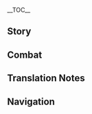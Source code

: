 {{CharacterTabs}}
{{LanguageTabs}}
__TOC__
==Story==
{{VO/Story
|character           = Shenhe
|language            = ja
|name                = 申鶴

<!-- Hello -->
|vo_01_01_title      = 初めまして…
|vo_01_01_subtitle   = Hello
|vo_01_01_file       = VO_{language}{character} Hello.ogg
|vo_01_01_tx         = 我の名は申鶴、孤独で仇なす者、周りの者に災いをもたらす恐れがある。この赤紐で魂に枷を加え、殺意を抑制するよう仙人たちに釘を刺された。我との同行を恐れないのであれば…良かろう。ならば我の手を握るがいい。
|vo_01_01_rm         = Ware no na wa Shinkaku, kodoku de adanasu mono, mawari no mono ni wazawai wo motarasu asore ga aru. Kono akahimo de tamashii ni kase wo kuwae, satsui wo yokusei suru you sennin-tachi ni kugi wo sasareta. Ware to no doukou wo osorenai no de areba... Yokarou. Naraba ware no te ni nigiru ga ii.

<!-- Chats -->
|vo_02_01_title      = 世間話・帰着
|vo_02_01_subtitle   = Chat: Home
|vo_02_01_file       = VO_{language}{character} Chat - Home.ogg
|vo_02_01_tx         = 俗世に帰着するなど、高望みなこと。我は自然と共に在る方が落ち着く。
|vo_02_01_rm         = Zokusei ni kichaku suru nado, takanozomi-na koto. Ware wa shizen to tomo ni aru hou ga ochitsuku.
|vo_02_02_title      = 世間話・要訣
|vo_02_02_subtitle   = Chat: Motto
|vo_02_02_file       = VO_{language}{character} Chat - Motto.ogg
|vo_02_02_tx         = 正道に戻り、己が身を守るのだ…
|vo_02_02_rm         = Seidou ni modori, onoga mi wo mamoru no da...
|vo_02_03_title      = 世間話・刀槍
|vo_02_03_subtitle   = Chat: A Blind Polearm
|vo_02_03_file       = VO_{language}{character} Chat - A Blind Polearm.ogg
|vo_02_03_tx         = 刀や槍は相手を選ばず、赤紐の力にも限度がある。だから我は人混みの多いところを好まない。
|vo_02_03_rm         = Katana ya yari wa aite wo erabazu, akahimo no chikara ni mo gendo ga aru. Dakara ware wa hitogomi no ooi tokoro wo konomanai.

<!-- Weather -->
|vo_03_01_title      = 雨の日…
|vo_03_01_subtitle   = When It Rains
|vo_03_01_file       = VO_{language}{character} When It Rains.ogg
|vo_03_01_tx         = こういう時、世の者は…傘をさすのか？
|vo_03_01_rm         = Kou iu toki, yo no mono wa... Kasa wo sasu no ka?
|vo_03_02_title      = 雨上がり…
|vo_03_02_subtitle   = After the Rain
|vo_03_02_file       = VO_{language}{character} After the Rain.ogg
|vo_03_02_tx         = 天気が良くなると、気分も晴れる。邪魔者が来ないのを願おう…たとえ来たとしても、消えてもらうのみだが。
|vo_03_02_rm         = Tenki ga yoku naru to, kibun mo hareru. Jamamono ga konai no wo negaou... Tatoe kita to shite mo, kiete morau no mi da ga.
|vo_03_03_title      = 雷の日…
|vo_03_03_subtitle   = When Thunder Strikes
|vo_03_03_file       = VO_{language}{character} When Thunder Strikes.ogg
|vo_03_03_tx         = 凍らせた魔物に雷が落ちれば、瞬時に仕留められる。服を汚さずにな。
|vo_03_03_rm         = Kooraseta mamono ni ikazuchi ga ochireba, shunji ni shitomerareru. Fuku wo yogosazu ni na.
|vo_03_04_title      = 暴風の日…
|vo_03_04_subtitle   = When the Wind Is Blowing
|vo_03_04_file       = VO_{language}{character} When the Wind Is Blowing.ogg
|vo_03_04_tx         = ああ…師匠は慶雲頂の淒風を好んでいた。
|vo_03_04_rm         = Aa... Shishou wa keiunchou no seifuu wo kononde ita.

<!-- Greetings -->
|vo_04_01_title      = おはよう…
|vo_04_01_subtitle   = Good Morning
|vo_04_01_file       = VO_{language}{character} Good Morning.ogg
|vo_04_01_tx         = ごきげんよう。朝露は実に甘い、主にも分けてやろうか？
|vo_04_01_rm         = Gokigen'you. Asatsuyu wa jitsu ni amai, nushi ni mo wakete yarou ka?
|vo_04_02_title      = こんにちは…
|vo_04_02_subtitle   = Good Afternoon
|vo_04_02_file       = VO_{language}{character} Good Afternoon.ogg
|vo_04_02_tx         = 午後の眠気を振り払いたいのであれば、坐禅を試してみるといい。効果があるはずだ。
|vo_04_02_rm         = Gogo no nemuke wo furiharaitai no de areba, zazen wo tameshite miru to ii. Kouka ga aru hazu da.
|vo_04_03_title      = こんばんは…
|vo_04_03_subtitle   = Good Evening
|vo_04_03_file       = VO_{language}{character} Good Evening.ogg
|vo_04_03_tx         = 俗世の灯火と山林の月光、主はどちらが好みだ？
|vo_04_03_rm         = Zokusei no touka to sanrin no gekkou, nushi wa dochira ga konomi da?
|vo_04_04_title      = おやすみ…
|vo_04_04_friendship = 4
|vo_04_04_subtitle   = Good Night
|vo_04_04_file       = VO_{language}{character} Good Night.ogg
|vo_04_04_tx         = 安心して休息を取るがよい。我は眠りが浅いゆえ、その間、周りを見張っておこう。
|vo_04_04_rm         = Anshin shite kyuusoku wo toreru ga yoi. Ware wa nemuri ga asai yue, sono ma, mawari wo mihatte okou.

<!-- About -->
|vo_05_01_title      = 申鶴自身について・本能
|vo_05_01_subtitle   = About {character}: Instinct
|vo_05_01_file       = VO_{language}{character} About {character} - Instinct.ogg
|vo_05_01_tx         = 己を磨き、方術の修行をする。これらはすべて本能によるもので、我自身のためである。俗世を救済する心など我にはない。悪を裁くのはついでのこと、礼は不要だ。
|vo_05_01_rm         = Onore wo migaki, houjutsu no shugyou wo suru. Korera wa subete honnou ni yoru mono de, ware jishin no tame de aru. Zokusei wo kyuusai suru kokoro nado ware ni wa nai. Aku wo sabaku no wa tsuide no koto, rei wa fuyou da.
|vo_05_02_title      = 申鶴自身について・異類
|vo_05_02_friendship = 4
|vo_05_02_subtitle   = About {character}: Different
|vo_05_02_file       = VO_{language}{character} About {character} - Different.ogg
|vo_05_02_tx         = 我の恩恵を受けた人間は我を仙人と呼び、裁きを受けた者は魔の女と呼ぶ。ふん…仙であろうが魔であろうが、所詮、凡人にとって我は異類ということだ…
|vo_05_02_rm         = Ware no onkei wo uketa ningen wa ware wo sennin to yobi, sabaki uketa mono wa ma no onna to yobu. Fun... Sen de arou ga ma de arou ga, shosen, bonjin ni totte ware wa irui to iu koto da...

<!-- About Us -->
|vo_06_01_title      = 人との接し方について…
|vo_06_01_subtitle   = About Us: Manners
|vo_06_01_file       = VO_{language}{character} About Us - Manners.ogg
|vo_06_01_tx         = 我は滅多に下山しない。それゆえ、人との接し方が分からないのだ。揉め事が起きた時は、我自身のやり方で対処する。だが、もし主が齟齬を感じた場合、必ず教えてくれ。理解できずとも、主の言葉を信じ、それに従おう。
|vo_06_01_rm         = Ware wa metta ni gezan shinai. Sore yue, hito to no sesshikata ga wakaranai no da. Momegoto ga okita toki wa, ware jishin no yarikata de taisho suru. Da ga, moshi nushi ga sogo wo kanjita baai, kanarazu oshiete kure. Rikai de kizu to mo, nushi no kotoba wo shinji, sore ni shitagao.
|vo_06_02_title      = 赤紐について…
|vo_06_02_friendship = 6
|vo_06_02_quest      = The Crane Returns on the Wind
|vo_06_02_subtitle   = About Us: Red Ropes
|vo_06_02_file       = VO_{language}{character} About Us - Red Ropes.ogg
|vo_06_02_tx         = 師匠は我の心を抑えるため、この赤紐を与えてくれた。だが、ここ数日、主と共にあったおかげで真の要となる部分を悟り、力を自在に制御できるようになった…主こそが、我を抑える赤紐。この心境を理解してくれるのならば、我の傍にいてほしい。
|vo_06_02_rm         = Shishou wa ware no kokoro wo osaeru tame, kono akahimo wo ataete kureta. Da ga, koko suujitsu, nushi to tomo ni atta okage de shin no kaname to naru bubun wo satori, chikara wo jizai ni seigyo dekiru you ni natta... Nushi koso ga, ware wo osaeru akahimo. Kono shinkyou wo rikai shite kureru no naraba, ware no soba ni ite hoshii.

<!-- Miscellany I -->
|vo_07_01_title      = 「神の目」について…
|vo_07_01_friendship = 4
|vo_07_01_subtitle   = About the [[Vision]]
|vo_07_01_file       = VO_{language}{character} About the Vision.ogg
|vo_07_01_tx         = この輝く石が「神の目」なのか？ふん…得失はすべて縁によるもの。今後もし縁が切れたなら、こやつの光も消え去るだろう。
|vo_07_01_rm         = Kono kagayaku ishi ga "Kami no Me" na no ka? Fun... Tokushitsu wa subete en ni yoru mono. Kong moshi en ga kirareta nara, koyatsu no hikari mo kiesaru darou.
|vo_07_02_title      = シェアしたいこと…
|vo_07_02_subtitle   = Something to Share
|vo_07_02_file       = VO_{language}{character} Something to Share.ogg
|vo_07_02_tx         = 邪祟は祓いやすいが、心魔はそう容易くはない。執念を捨てきれないのであれば、仙法や術式をもってしても取り返しが付かなくなるだろう。
|vo_07_02_rm         = Jasui wa harai yasui ga, shinma wa sou tayasuku wa nai. Shuunen wo sutekirenai no de areba, senpou ya jutsushiki wo motte shite mo torikaeshi ga tsukanaku naru darou.
|vo_07_03_title      = 興味のあること…
|vo_07_03_subtitle   = Interesting Things
|vo_07_03_file       = VO_{language}{character} Interesting Things.ogg
|vo_07_03_tx         = 「初雪には浪漫がある」と言われるが、それは何故だ？あの山頂では毎日のように雪が降っている。初雪とはいつを指すのだろうか？教えて欲しい、我には理解できぬ。
|vo_07_03_rm         = "Hatsuyuki ni wa rouman ga aru" to iwareru ga, sore wa naze da? Ano sanchou de wa mainichi no you ni yuki ga futte iru. Hatsuyuki to wa itsu wo sasu no darou ka? Oshiete hoshii, ware ni wa rikai dekinu.

<!-- About Others -->
|vo_08_01_title      = 凝光について…
|vo_08_01_friendship = 4
|vo_08_01_subtitle   = About [[Ningguang]]
|vo_08_01_file       = VO_{language}{character} About Ningguang.ogg
|vo_08_01_tx         = 人々の言う富とやらは、我にとっては不要な物だ。しかし凝光殿にかかれば、刀や槍では手に負えぬ難題をも解決する。彼女は世の規則を知り、人の心を見抜いているのだ…仙人でも成すことができないと、そう師匠が言っていた。そんな彼女を、我は尊敬している。
|vo_08_01_rm         = Hitobito no iu tomi to yara wa, ware ni totte wa fyou-na mono da. Shikashi Gyoukou-dono ni kakareba, katana ya yari de wa te ni oenu nandai wo mo kaiketsu suru. Kanojo wa yo no kisoku wo shiri, hito no kokoro wo minuite iru no da... Sennin de mo nasu koto ga dekinai to, sou shishou ga itte ita. Sonna kanojo wo, ware wa sonkei shite iru.
|vo_08_02_title      = 北斗について…
|vo_08_02_friendship = 4
|vo_08_02_subtitle   = About [[Beidou]]
|vo_08_02_file       = VO_{language}{character} About Beidou.ogg
|vo_08_02_tx         = 北斗は礼儀作法を重んじない。会話の意味も深く推測する必要がないため、とても気楽に接することができる。ただ…彼女の周りには常に人がいる。船には大勢の乗組員がいるらしい…人混みを相手にする時は、主が傍にいてくれねば困る。
|vo_08_02_rm         = Hokuto wa reigi sahou wo omonjinai. Kaiwa no imi mo fukaku suisoku suru hitsuyou ga nai tame, totemo kiraku ni sessuru koto ga dekiru. Tada... Kanojo no mawari ni wa tsune ni hito ga iru. Fune ni wa oozei no norikumiin ga iru rashii... Hitogomi wo aite ni suru toki wa, nushi ga soba ni ite kureneba komaru.
|vo_08_03_title      = 雲菫について…
|vo_08_03_friendship = 4
|vo_08_03_subtitle   = About [[Yun Jin]]
|vo_08_03_file       = VO_{language}{character} About Yun Jin.ogg
|vo_08_03_tx         = 雲菫が演じていたのは…「璃月劇」というものか？我は好きだぞ。実際に会わなくとも、その者の事跡を知ることができる。もし主の物語を取り入れたら、さぞかし面白い劇になるだろう。
|vo_08_03_rm         = Unkin ga enjite ita no wa... "Riiywe-geki" to iu mono ka? Ware wa suki da zo. Jissai ni awanaku to mo, sono mono no jiseki wo shiru koto ga dekiru. Moshi nushi no monogatari wo toriiretara, sazokashi omoshiroi geki ni naru darou.
|vo_08_04_title      = 甘雨について…
|vo_08_04_friendship = 4
|vo_08_04_subtitle   = About [[Ganyu]]
|vo_08_04_file       = VO_{language}{character} About Ganyu.ogg
|vo_08_04_tx         = 彼女については師匠から色々と聞いている…実際の彼女は、我が抱いていた印象とだいぶ異なるようだ。安心するがよい、このことは誰にも言わない。そういえば、近頃の璃月港はかなり賑わっているな…そのような俗世に溶けこむには、それなりの代償が必要であろう。
|vo_08_04_rm         = Kanojo ni tsuite wa shishou kara iroiro to kiite iru... Jissai no kanojo wa, ware ga idaite ita inshou to daibu kotonaru you da. Anshin suru ga yoi, kono koto wa dare ni mo iwanai. Sou ieba, chikagoro no Riiywe-kou wa kanari ka nigiwatte iru na... Sono you-na zokusei ni tokekomu ni wa, sore nari no daishou ga hitsuyou de arou.
|vo_08_05_title      = 重雲について…
|vo_08_05_friendship = 4
|vo_08_05_subtitle   = About [[Chongyun]]
|vo_08_05_file       = VO_{language}{character} About Chongyun.ogg
|vo_08_05_tx         = 我にも「親族」がいたとは…彼がもし修行に関して迷うことがあれば、我は喜んで手を貸そう。ただ、山に来てもらう必要があるがな。…彼の家の者は熱烈過ぎるゆえ、どう誘いを断ったらいいのか我には分からぬ…
|vo_08_05_rm         = Ware ni mo "shinzoku" ga ita to wa... Kare ga moshi shugyou ni kanshite mayou koto ga areba, ware wa yorokonde te wo kasou. Tada, yama ni kite morau hitsuyou ga aru ga na. ...Kare no ie no mono wa netsuretsu sugiru yue, dou sasoi wo kotowattara ii no ka ware ni wa wakaranu...
|vo_08_06_title      = 行秋について…
|vo_08_06_friendship = 4
|vo_08_06_subtitle   = About [[Xingqiu]]
|vo_08_06_file       = VO_{language}{character} About Xingqiu.ogg
|vo_08_06_tx         = 主の耳元で何かを囁く彼の姿を見た。何を言ったのかは分からぬが、もし脅迫でも受けたのなら必ずあやつを…ん？友人同士の冗談？まことか？
|vo_08_06_rm         = Nushi no mimimoto de nani ka wo sasayaku kare no sugata wo mita. Nani wo itta no ka wa wakaranu ga, moshi kyouhaku de mo uketa no nara kanarazu ayatsy wo... N? Yuujin doushi no joudan? Makoto ka?
|vo_08_07_title      = 鍾離について…
|vo_08_07_friendship = 4
|vo_08_07_subtitle   = About [[Zhongli]]
|vo_08_07_file       = VO_{language}{character} About Zhongli.ogg
|vo_08_07_tx         = あの方は自分を凡人だと主張しているが、仙人である師匠と親しげにしていた。もし仙府前の腰掛でお酒を飲んでいるあの方を見かけたら、邪魔をせずにそっとしておけと師匠に言われたことがある。だから、我はその通りにした。
|vo_08_07_rm         = Ano kata wa jibun wo bonjin da to shucchou shite iru ga, sennin de aru shishou to shitashige ni shite ita. Moshi senfumae no koshikake de osake wo nonde iru ano kata wo mikaketara, jama wo sezu ni sotto shite oke to shishou ni iwareta koto ga aru. Dakara, ware wa sono toori ni shita.
|vo_08_08_title      = 白朮について…
|vo_08_08_friendship = 4
|vo_08_08_subtitle   = About [[Baizhu]]
|vo_08_08_file       = VO_{language}{character} About Baizhu.ogg
|vo_08_08_tx         = 彼は接しやすく思いやりがあり、店に並んでいる薬草の質もいい。それに比べて、首に巻かれた蛇は口がうるさい…大丈夫、我は何もしていない。蛇相手に怒るほど、心が狭くはないからな。
|vo_08_08_rm         = Kare wa sesshiyasuku omoiyari ga ari, mise ni narande iru yakusou no shitsu mo ii. Sore ni kurabete, kubi ni makareta hebi wa kuchi ga urusai... Daijoubu, ware wa nani mo shite inai. Hebi aite ni okoru hodo, kokoro ga semaku wa nai kara na.
|vo_08_09_title      = 胡桃について…
|vo_08_09_friendship = 4
|vo_08_09_subtitle   = About [[Hu Tao]]
|vo_08_09_file       = VO_{language}{character} About Hu Tao.ogg
|vo_08_09_tx         = 彼女はよく奇妙な歌を口ずさみながら、近くの森を彷徨っている。そのうちに、彼女の歌を何度も耳にするようになった。聞き慣れた今もまだ違和感を覚えるが、別に嫌いというわけではない。
|vo_08_09_rm         = Kanojo wa yoku kimyou-na uta wo kuchi zusami nagara, chikaku no mori wo samayotte iru. Sono uchi ni, kanojo no uta wa nando mo mimi ni suru you ni natta. Kikinareta ima mo mada iwakan wo oboeru ga, betsu ni kirai to iu wake de wa nai.
|vo_08_10_title      = 魈について…
|vo_08_10_friendship = 4
|vo_08_10_quest      = A New Star Approaches
|vo_08_10_subtitle   = About [[Xiao]]
|vo_08_10_file       = VO_{language}{character} About Xiao.ogg
|vo_08_10_tx         = あまり笑顔を見せないという印象が強い。つい最近会った時も、相変わらず無口だったが…以前より、肩の力が抜けているような感じがした。もしかするとよき理解者と巡り会えたのかもしれない。
|vo_08_10_rm         = Amari egao wo misenai to iu inshou ga tsuyoi. Tsui saikin atta toki mo, aikawarazu mukuchi datta ga... Izen yori, kata no chikara ga nukete iru you-na kanji ga shita. Moshika suru to yoki rikaisha to meguriaeta no ka mo shirenai.
|vo_08_11_title      = 閑雲について…
|vo_08_11_subtitle   = About [[Xianyun]]
|vo_08_11_quest      = A Thousand Moonlit Miles
|vo_08_11_friendship = 4
|vo_08_11_file       = VO_{language}{character} About Xianyun.ogg
|vo_08_11_tx         = 以前、漱玉が師匠に連れられて、万民堂へ来たのだが…そのとき、漱玉の話し方が師匠に似てきていることに気付いたのだ。我も師匠の庇護のもと、日々を送ってきたが…もしや我の振る舞いにも、幾分か師匠の面影があるのだろうか？
|vo_08_11_rm         = 

<!-- More About -->
|vo_09_01_title      = 申鶴を知る・1
|vo_09_01_subtitle   = More About {character}: I
|vo_09_01_file       = VO_{language}{character} More About {character} - 01.ogg
|vo_09_01_tx         = 我の肩書きを気にしないで欲しい。我は仙人でもなければ、仙力も使えない。ただ、妖魔退治一族の分家に生まれ、璃月港から遠い山で育っただけだ。仙人の弟子であるが、それ以外の何者でもない。
|vo_09_01_rm         = Ware no katagaki wo ki ni shinaide hoshii. Ware wa sennin de mo nakereba, senriki mo tsutaenai. Tada, youma taiji ichizoku no bunke ni umare, Riiywe-kou kara tooi yama de sodatta dake da. Sennin no deshi de aru ga, sore igai no nani mono de mo nai.
|vo_09_02_title      = 申鶴を知る・2
|vo_09_02_friendship = 3
|vo_09_02_subtitle   = More About {character}: II
|vo_09_02_file       = VO_{language}{character} More About {character} - 02.ogg
|vo_09_02_tx         = 悪事を働く者に出会うと、進んで説教をする者がいるが、我にはそのような行為が理解できない。悪意を抱く邪魔者は早々に排除すべきであろう。なのに、何故そんな億劫なことをわざわざする？
|vo_09_02_rm         = Akuji wo hataraku mono ni deau to, susunde sekkyou wo suru mono ga iru ga, ware ni wa sono you-na koui ga rikai dekinai. Akui wo idaku jama mono wa sousou ni haijo subeki de arou. Na no ni, naze sonna okkuu-na koto wo wazawaza suru?
|vo_09_03_title      = 申鶴を知る・3
|vo_09_03_friendship = 4
|vo_09_03_subtitle   = More About {character}: III
|vo_09_03_file       = VO_{language}{character} More About {character} - 03.ogg
|vo_09_03_tx         = 我は仙人の下で学び、気を引き締めて修行を行ってきた。そして修行が進むにつれて、あの方たちは新しい術を教えなくなり、殺意を抑える方法を我に叩き込んだ。そう硬くなるな…平地に大穴を開けたり、木を根っこごと引き抜いたりなど、人里離れた森でしかやったことがない。無論、罪のない人に害を与えたこともない。そして、今の我はもう自身の力を制御できている。
|vo_09_03_rm         = Ware wa sennin no moto de manabi, ki wo hikishimete shugyou wo okonatte kita. Soshite shugyou ga susumu ni tsurete, ano kata-tachi wa atarashii jutsu wo oshienaku nari, satsui wo osaeru houhou wo ware ni tatakikonda. Sou kataku naru na... Heichi ni ooana wo hiraketari, ki wo nekko goto hikinuitari nado, hitozatohanareta mori de shika yatta koto ga nai. Muron, tsumi no nai hito ni gai wo ataeta koto mo nai. Soshite, ima no ware wa mou jishin no chikara wo seigyo dekite iru.
|vo_09_04_title      = 申鶴を知る・4
|vo_09_04_friendship = 5
|vo_09_04_quest      = The Crane Returns on the Wind
|vo_09_04_subtitle   = More About {character}: IV
|vo_09_04_file       = VO_{language}{character} More About {character} - 04.ogg
|vo_09_04_tx         = 父は我の血肉と引き換えに、母の命を取り戻そうとした。洞窟に置き去りにされた我は、父が戻ってきて助けてくれるのではないかと一時は期待していた。一日、二日、三日と経ち…その間、我は必死に戦った、魔物とな。疲れ果てて我は倒れても、父はついぞ現れなかった。理解できなかった、我は邪気があるゆえ捨てられたのか、それとも天涯孤独となる運命だったがゆえに、このような邪気を生み出したのか？
|vo_09_04_rm         = Chichi wa ware no chiniku to hikikae ni, haha no inochi wo torimodosou to shita. Doukutsu ni okizari ni sareta ware wa, chichi ga modotte kite tasukete kureru no de wa nai ka to ittoki wa kitai shite ita. Ichinichi, futsuka, mikka to tachi... Sono kan, ware wa hisshi ni tatakatta, mamono to na. Tsukarehatete ware wa taorete mo, chichi wa tsuizo arawarenakatta. Rikai dekinakatta, ware wa jaki ga aruyue suterareta no ka, sore to mo tengaikodoku to naru unmei datta ga yue ni, kono you-na jaki wo umidashita no ka?
|vo_09_05_title      = 申鶴を知る・5
|vo_09_05_friendship = 6
|vo_09_05_quest      = The Crane Returns on the Wind
|vo_09_05_subtitle   = More About {character}: V
|vo_09_05_file       = VO_{language}{character} More About {character} - 05.ogg
|vo_09_05_tx         = ある日、師匠に内緒で山を下り、村に戻ったことがある。我がいた村は荒れ果て、父は亡くなっていた。その時、親族との繋がりは完全に断たれたのだと気付いた。過ぎ去った日々は、決して語られることなどない。その日から、我は世との関わりをすべて捨てた…主に出会うまではな。
|vo_09_05_rm         = Aru hi, shisho ni naisho de yama wo ori, mura ni modotta koto ga aru. Ware ga ita mura wa arehate, chichi wa naku natte ita. Sono toki, shinzoku to no tsunabari wa kanzen ni tatareta no da to kidzuita. Sugisatta hibi wa, kesshite katarareru koto nado nai. Sono hi kara, ware wa yo to no kakawari wo subete suteta... Nushi ni deau made wa na.

<!-- Miscellany II -->
|vo_10_01_title      = 申鶴の趣味…
|vo_10_01_subtitle   = {character}'s Hobbies
|vo_10_01_file       = VO_{language}{character} Hobbies.ogg
|vo_10_01_tx         = 坐禅とは「静」になること。雑念を捨て、周りの息づかいを体で感じることにより、すぐさま我を取り戻すことができる。師匠によると、十分な修行を積めば坐禅を行う際、姿勢に気を配る必要が無くなるという。仙人は立ったままでも坐禅と同じ状態になれるようだが…我はまだまだ修行が足りぬ。
|vo_10_01_rm         = Zazen to wa "sei" ni naru koto. Zatsunen wo sute, mawari no ikidzukai wo karada de kanjiru koto ni yori, sugusama ware wo torimodosu koto ga dekiru. Shisho ni yoru to, juubun-na shugyou wo tsumeba zazen wo okonau sai, shisei ni ki wo kubaru hitsuyou naku naru to iu. Sennin wa tatta mama de mo zazen to onaji joutai ni nareru you da ga... Ware wa madamada shugyou ga tarinu.
|vo_10_02_title      = 申鶴の悩み…
|vo_10_02_friendship = 6
|vo_10_02_subtitle   = {character}'s Troubles
|vo_10_02_file       = VO_{language}{character} Troubles.ogg
|vo_10_02_tx         = 大切な人を失う怖さ、大切な人を救いたい気持ち…このように心が縛られるような感覚は、体験したことがなかった。我の悩みだが…願いでもある。
|vo_10_02_rm         = Taisetsu-na hito wo ushinau kowasa, taisetsu-na hito wo sukuitai kimochi... Kono you ni kokoro ga shibarareru you-na kankaku wa, taiken shita koto ga nakatta. Ware no nayami da ga... Negai de mo aru.
|vo_10_03_title      = 好きな食べ物…
|vo_10_03_subtitle   = Favorite Food
|vo_10_03_file       = VO_{language}{character} Favorite Food.ogg
|vo_10_03_tx         = 山を下りた時に様々な料理を食べたが、味はあまり覚えていない。ただ唯一忘れられないのは、かつて暮らした家で食べた一杯の麺…いや、これは覚えておくべきことではない。そう…覚えておくべきことではないんだ…
|vo_10_03_rm         = Yama wo orita toki ni samazama-na ryouri wo tabeta ga, aji wa amari oboete inai. Tada yuiitsu wasurerarenai no wa, katsute kurashita ie de tabeta ippai no men... Iya, kore wa oboete oku beki koto de wa nai. Sou... Oboete oku beki koto de wa nai nda...
|vo_10_04_title      = 嫌いな食べ物…
|vo_10_04_subtitle   = Least Favorite Food
|vo_10_04_file       = VO_{language}{character} Least Favorite Food.ogg
|vo_10_04_tx         = 薬草を長く噛んでいると、苦味と渋味のみが残る…長年修行をしてきたから、その類の戒律にはもう慣れているが。仙人たち？「仙人は俗世に阻まれることなく修行するため、どんな料理でも気にすることなく食べることができる」…と師匠は言っていた。
|vo_10_04_rm         = Yakusou wo nagaku kande iru to, nigami to shibumi no mi ga nokoru... Naganen shugyou wo shite kita kara, sono tagui no kairitsu ni wa mou narete iru ga. Sennin-tachi? "Sennin wa zokusei ni habamareru koto naku shugyou suru tame, donna ryouri de mo ki ni suru koto naku taberu koto ga dekiru" ...to shishou wa itte ita.

<!-- Receiving a Gift -->
|vo_11_01_title      = 贈り物を受け取る·1
|vo_11_01_subtitle   = Receiving a Gift: I
|vo_11_01_file       = VO_{language}{character} Receiving a Gift - 01.ogg
|vo_11_01_tx         = このような味…我が食してもよいのだろうか…？
|vo_11_01_rm         = Kono you-na aji... Ware ga shoku shite mo yoi no darou ka...?
|vo_11_02_title      = 贈り物を受け取る·2
|vo_11_02_subtitle   = Receiving a Gift: II
|vo_11_02_file       = VO_{language}{character} Receiving a Gift - 02.ogg
|vo_11_02_tx         = 主が作った料理、確かに美味だな。手放すことができぬ。
|vo_11_02_rm         = Nushi ga tsukutta ryouri, tashika ni bimi da na. Tebanasu koto ga dekinu.
|vo_11_03_title      = 贈り物を受け取る·3
|vo_11_03_subtitle   = Receiving a Gift: III
|vo_11_03_file       = VO_{language}{character} Receiving a Gift - 03.ogg
|vo_11_03_tx         = 構わぬ。この類の味は、もうとっくに慣れている。
|vo_11_03_rm         = Kamawanu. Kono tagui no aji wa, mou tokku ni narete iru.

<!-- Birthday -->
|vo_12_01_title      = 誕生日…
|vo_12_01_subtitle   = Birthday
|vo_12_01_file       = VO_{language}{character} Birthday.ogg
|vo_12_01_tx         = 誕生日というのは記憶に残る日であり、贈り物をして祝うと聞いたことがある。世の物について、我は詳しくない。だが銀河が輝く夜の空は、今まで山で見たものの中で一番美しい。主と共に誕生日を祝うため、湖を凍らせて曇りない鏡にし、浮かんでいる雲や星を目の前に映し出してみた…気に入って…もらえたか？
|vo_12_01_rm         = Tanjoubi to iu no wa kioku ni nokoru hi de ari, okurimono wo shite iwau to kiita koto ga aru. Yo no mono ni tsuite, ware wa kuwashikunai. Da ga ginga ga kagayaku yoru no sora wa, ima made yama de mita mono no naka de ichiban utsukushii. Nushi to tomo ni tanjoubi wo iwau tame, mizuumi wo koorasete kumorinai kagami ni shi, ukande iru kumo ya hoshi wo me no mae ni utsushidashite mita... Ki ni itte... moraeta ka?

<!-- Feelings About Ascension -->
|vo_13_01_title      = 突破した感想・起
|vo_13_01_ascension  = 1
|vo_13_01_subtitle   = Feelings About Ascension: Intro
|vo_13_01_file       = VO_{language}{character} Feelings About Ascension -  01.ogg
|vo_13_01_tx         = 操れる力が…より増したようだ。
|vo_13_01_rm         = Ayatsureru chikara ga... Yori mashita you da.
|vo_13_02_title      = 突破した感想・承
|vo_13_02_ascension  = 2
|vo_13_02_subtitle   = Feelings About Ascension: Building Up
|vo_13_02_file       = VO_{language}{character} Feelings About Ascension -  02.ogg
|vo_13_02_tx         = 師匠に知られたら、もっと赤紐を結ぶよう我に言うことだろう。
|vo_13_02_rm         = Shishou ni shiraretara, motto akahimo wo musubu you ware ni iu koto darou.
|vo_13_03_title      = 突破した感想・転
|vo_13_03_ascension  = 4
|vo_13_03_subtitle   = Feelings About Ascension: Climax
|vo_13_03_file       = VO_{language}{character} Feelings About Ascension -  03.ogg
|vo_13_03_tx         = 近頃、こもって修行する時間は減ったが、何故か成果は出ている…おそらく主と共にいるからこそ、成せたことなのだろう。
|vo_13_03_rm         = Chikagoro, komotte shugyou suru jikan wa hetta ga, naze ka seika wa dete iru... Osoraku nushi to tomo ni iru kara koso, naseta koto na no darou.
|vo_13_04_title      = 突破した感想・結
|vo_13_04_ascension  = 6
|vo_13_04_subtitle   = Feelings About Ascension: Conclusion
|vo_13_04_file       = VO_{language}{character} Feelings About Ascension -  04.ogg
|vo_13_04_tx         = 以前は「雑念を捨てれば超越できる」と思っていた。だが数々の経験を積み重ね、初めて悟った。守りたいものがあってこそ、力を発揮できると…そして力を、有意義なものにできるのだと気づいた。
|vo_13_04_rm         = Izen wa "zatsunen wo sutereba chouetsu dekiru" to omotte ita. Daga kazukazu no keiken wo tsumikasane, hajimete satotta. Mamoritai mono ga atte koso, chikara wo hakki dekiru to... Soshite chikara wo, yuuigi-na mono ni dekiru no da to kidzuita.
|vo_13_04_tl         = 
}}

==Combat==
{{Combat VO
|character           = Shenhe
|language            = ja

<!-- Elemental Skill -->
|skill_1_tx          = 命ずる！
|skill_1_rm          = Meizuru!
|skill_2_tx          = 出でよ！
|skill_2_rm          = Ideyo!
|skill_3_tx          = 魂よ！
|skill_3_rm          = Tamashii yo!
|skill_4_tx          = 煉気化神！
|skill_4_rm          = Renki kashin!
|skill_5_tx          = 念の氷像！
|skill_5_rm          = Nen no hyouzou!
|skill_6_tx          = 具現せよ！
|skill_6_rm          = Gugen seyo!

<!-- Elemental Burst -->
|burst_1_tx          = 天真敕奏！
|burst_1_rm          = Tenshin chokusou!
|burst_2_tx          = 氷霜よ、化神となれ！
|burst_2_rm          = Hyousou yo, keshin to nare!
|burst_3_tx          = 律令に従え！
|burst_3_rm          = Ritsuryou ni shitagae!

<!-- Sprint Start -->
|sprint-s_1_file     = Sprint Start 01,Sprint Start 02,Sprint Start 03

<!-- Sprint End -->

<!-- Deploying Wind Glider -->
|glider_1_file       = Deploying Wind Glider 01,Deploying Wind Glider 02,Deploying Wind Glider 03

<!-- Opening Treasure Chest -->
|chest_1_tx          = これが俗世の宝というものなのか。
|chest_1_rm          = Kore ga zokusei no takara to iu mono na no ka.
|chest_2_tx          = 仙人の秘宝と何が違う？
|chest_2_rm          = Sennin no hihou to nani ga chigau?
|chest_3_tx          = これは…何に使える？
|chest_3_rm          = Kore wa... Nani ni tsukaeru?

<!-- Low HP -->
|low-hp_1_tx         = 悪く思うな…
|low-hp_1_rm         = Waruku omou na...
|low-hp_2_tx         = まだまだ…
|low-hp_2_rm         = Madamada...
|low-hp_3_tx         = 必ず…根絶する。
|low-hp_3_rm         = Kanarazu... Konzetsu suru.

<!-- Ally at Low HP -->
|ally-low-hp_1_tx    = 無理はするな。
|ally-low-hp_1_rm    = Muri wa suru na.
|ally-low-hp_2_tx    = 我が終結させる。
|ally-low-hp_2_rm    = Ware ga shuuketsu saseru.

<!-- Fallen -->
|fallen_1_tx         = 宿命からは…逃れられない…
|fallen_1_rm         = Shukumei kara wa... nogare rarenai...
|fallen_2_tx         = 人はいずれ…死ぬ…
|fallen_2_rm         = Hito wa izure... shinu...
|fallen_3_tx         = 劫煞の災い…
|fallen_3_rm         = Gousatsu no wazawai...<ref group="TN •">{{ja|劫煞}} appears to be a type of star referenced in a form of Chinese divination.</ref>

<!-- Light Hit Taken -->
|hit-l_1_file        = Light Hit Taken 02
|hit-l_1_tx          = 未熟者め。
|hit-l_1_rm          = Mijuku mono me.
|hit-l_2_file        = Light Hit Taken 01,Light Hit Taken 03,Light Hit Taken 04,Light Hit Taken 05,Light Hit Taken 06

<!-- Heavy Hit Taken -->
|hit-h_1_tx          = そうはさせない！
|hit-h_1_rm          = Sou wa sasenai!
|hit-h_2_tx          = 後悔するぞ！
|hit-h_2_rm          = Koukai suru zo!
|hit-h_3_file        = Heavy Hit Taken 01,Heavy Hit Taken 02,Heavy Hit Taken 03,Heavy Hit Taken 04,Heavy Hit Taken 05,Heavy Hit Taken 06

<!-- Joining Party -->
|join_1_tx           = 一致団結…我には理解できない言葉だ。
|join_1_rm           = Icchi danketsu... ware niwa rikai dekinai kotobada.
|join_2_tx           = 承知した、立っていればいいのか。
|join_2_rm           = Shouchi shita, tatteireba iinoka.
|join_3_tx           = …命に従おう。
|join_3_rm           = ...Mei ni shitagaou.

<!-- Character Idles -->
|idle_1_actual_tx    = 
|idle_1_actual_rm    = 

<!-- Light Attack -->
|atk-l_1_file        = Light Attack 01,Light Attack 02,Light Attack 03,Light Attack 04,Light Attack 05,Light Attack 06,Light Attack 07

<!-- Mid Attack -->
|atk-m_1_file        = Mid Attack 01,Mid Attack 02,Mid Attack 03

<!-- Heavy Attack -->
|atk-h_1_file        = Heavy Attack 01,Heavy Attack 02,Heavy Attack 03

<!-- Climbing -->
|climb_1_file        = Climbing 01,Climbing 02,Climbing 03,Climbing 04,Climbing 05

<!-- Climbing Breath -->
|climb-b_1_file      = Climbing Breath 01,Climbing Breath 02,Climbing Breath 03

<!-- Jumping -->
|jump_1_file         = Jumping 01,Jumping 02,Jumping 03,Jumping 04,Jumping 05
}}

==Translation Notes==
{{Reflist|group=TN •}}

==Navigation==
{{Character Navbox|VO-JA}}